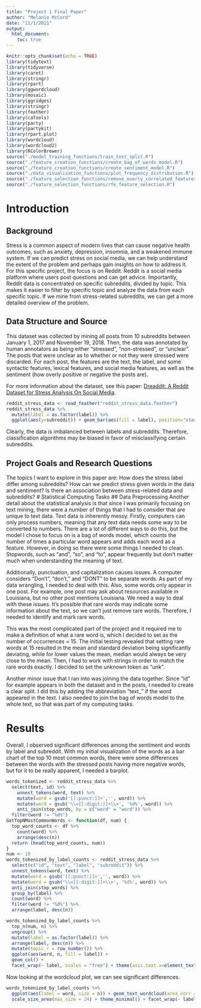 ```yaml
---
title: "Project 1 Final Paper"
author: "Melanie McCord"
date: "11/1/2021"
output: 
  html_document:
    toc: true
---
```


```r
knitr::opts_chunk$set(echo = TRUE)
library(tidytext)
library(tidyverse)
library(caret)
library(stringr)
library(rpart)
library(ggwordcloud)
library(mosaic)
library(ggridges)
library(stringr)
library(feather)
library(caTools)
library(party)
library(partykit)
library(rpart.plot)
library(wordcloud)
library(wordcloud2)
library(RColorBrewer)
source("./model_training_functions/train_test_split.R")
source("./feature_creation_functions/create_bag_of_words_model.R")
source("./feature_creation_functions/create_sentiment_model.R")
source("./data_visualization_functions/plot_frequency_distribution.R")
source("./feature_selection_functions/remove_overly_correlated_features.R")
source("./feature_selection_functions/rfe_feature_selection.R")
```

# Introduction
## Background
Stress is a common aspect of modern lives that can cause negative health outcomes, such as anxiety, depression, insomnia, and a weakened immune system. If we can predict stress on social media, we can help understand the extent of the problem and perhaps gain insights on how to address it. For this specific project, the focus is on Reddit. Reddit is a social media platform where users post questions and can get advice. Importantly, Reddit data is concentrated on specific subreddits, divided by topic. This makes it easier to filter by specific topic and analyze the data from each specific topic. If we mine from stress-related subreddits, we can get a more detailed overview of the problem.  

## Data Structure and Source
This dataset was collected by mining all posts from 10 subreddits between January 1, 2017 and November 19, 2018. Then, the data was annotated by human annotators as being either "stressed", "non-stressed", or "unclear". The posts that were unclear as to whether or not they were stressed were discarded. For each post, the features are the text, the label, and some syntactic features, lexical features, and social media features, as well as the sentiment (how overly positive or negative the posts are).

For more information about the dataset, see this paper: [Dreaddit: A Reddit Dataset for Stress Analysis On Social Media](https://arxiv.org/abs/1911.00133).  


```r
reddit_stress_data <- read_feather("reddit_stress_data.feather")
reddit_stress_data %>%
  mutate(label = as.factor(label)) %>%
  ggplot(aes(y=subreddit)) + geom_bar(aes(fill = label), position="stack")
```
Clearly, the data is imbalanced between labels and subreddits. Therefore, classification algorithms may be biased in favor of misclassifying certain subreddits.

## Project Goals and Research Questions
The topics I want to explore in this paper are: How does the stress label differ among subreddits? How can we predict stress given words in the data and sentiment? Is there an association between stress-related data and subreddits? 
# Statistical Computing Tasks
## Data Preprocessing
Another detail about the statistical analysis is that since I was primarily focusing on text mining, there were a number of things that I had to consider that are unique to text data. Text data is inherently messy. Firstly, computers can only process numbers, meaning that any text data needs some way to be converted to numbers. There are a lot of different ways to do this, but the model I chose to focus on is a bag of words model, which counts the number of times a particular word appears and adds each word as a feature. However, in doing so there were some things I needed to clean. Stopwords, such as "and", "so", and "to", appear frequently but don’t matter much when understanding the meaning of text.  

Additionally, punctuation, and capitalization causes issues. A computer considers "Don't", "don't," and "DONT" to be separate words. As part of my data wrangling, I needed to deal with this. Also, some words only appear in one post. For example, one post may ask about resources available in Louisiana, but no other post mentions Louisiana. We need a way to deal with these issues. It's possible that rare words may indicate some information about the text, so we can't just remove rare words. Therefore, I needed to identify and mark rare words.  

This was the most complicated part of the project and it required me to make a definition of what a rare word is, which I decided to set as the number of occurrences = 15. The initial testing revealed that setting rare words at 15 resulted in the mean and standard deviation being significantly deviating, while for lower values the mean, median would always be very close to the mean. Then, I had to work with strings in order to match the rare words exactly. I decided to set the unknown token as "unk".

Another minor issue that I ran into was joining the data together. Since "id" for example appears in both the dataset and in the posts, I needed to create a clear split. I did this by adding the abbreviation "text_" if the word appeared in the text. I also needed to join the bag of words model to the whole text, so that was part of my computing tasks.  

# Results
Overall, I observed significant differences among the sentiment and words by label and subreddit. With my initial visualization of the words as a bar chart of the top 10 most common words, there were some differences between the words with the stressed posts having more negative words, but for it to be really apparent, I needed a barplot.
```r
words_tokenized <- reddit_stress_data %>%
  select(text, id) %>%
    unnest_tokens(word, text) %>%
    mutate(word = gsub('[[:punct:]]+','', word)) %>%
    mutate(word = gsub('\\<[[:digit:]]+\\>', '%d%', word)) %>%
    anti_join(stop_words, by = c("word" = "word")) %>%
  filter(word != "%d%")
GetTopNMostCommonWords <- function(df, num) {
  top_word_counts <- df %>%
    count(word) %>%
    arrange(desc(n))
  return (head(top_word_counts, num))
}
num <- 10
words_tokenized_by_label_counts <- reddit_stress_data %>%
  select(c("id", "text", "label", "subreddit")) %>%
  unnest_tokens(word, text) %>%
  mutate(word = gsub('[[:punct:]]+','', word)) %>%
  mutate(word = gsub('\\<[[:digit:]]+\\>', '%d%', word)) %>%
  anti_join(stop_words) %>%
  group_by(label) %>%
  count(word) %>%
  filter(word != "%d%") %>%
  arrange(label, desc(n))

words_tokenized_by_label_counts %>%
  top_n(num, n) %>%
  ungroup() %>%  
  mutate(label = as.factor(label)) %>%
  arrange(label, desc(n)) %>%  
  mutate(topic_r = row_number()) %>%
  ggplot(aes(word, n, fill = label)) + 
  geom_col() +
  facet_wrap(~ label, scales = "free") + theme(axis.text.x=element_text(angle=90,hjust=1,vjust=0.5))
```
Now looking at the wordcloud plot, we can see significant differences.
```r
words_tokenized_by_label_counts %>%
  ggplot(aes(label = word, size = n)) + geom_text_wordcloud(area_corr = TRUE) +
  scale_size_area(max_size = 24) + theme_minimal() + facet_wrap(~ label)
```

